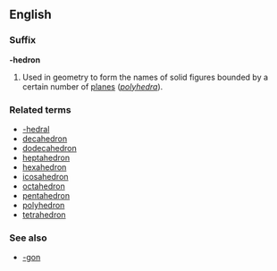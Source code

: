 ==English==
===Suffix===
'''-hedron'''

#Used in geometry to form the names of solid figures bounded by a certain number of [[plane]]s (''[[polyhedron|polyhedra]]'').

===Related terms===
*[[-hedral]]
*[[decahedron]]
*[[dodecahedron]]
*[[heptahedron]]
*[[hexahedron]]
*[[icosahedron]]
*[[octahedron]]
*[[pentahedron]]
*[[polyhedron]]
*[[tetrahedron]]

===See also===
*[[-gon]]